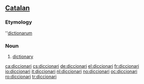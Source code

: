 ==[[Catalan]]==

===Etymology===
{{etyl|la|ca}} ''[[dictionarum]]

===Noun===
{{ca-noun-m}}

# [[dictionary]]

[[ca:diccionari]]
[[cs:diccionari]]
[[de:diccionari]]
[[el:diccionari]]
[[fr:diccionari]]
[[io:diccionari]]
[[it:diccionari]]
[[nl:diccionari]]
[[no:diccionari]]
[[oc:diccionari]]
[[ro:diccionari]]
[[tr:diccionari]]